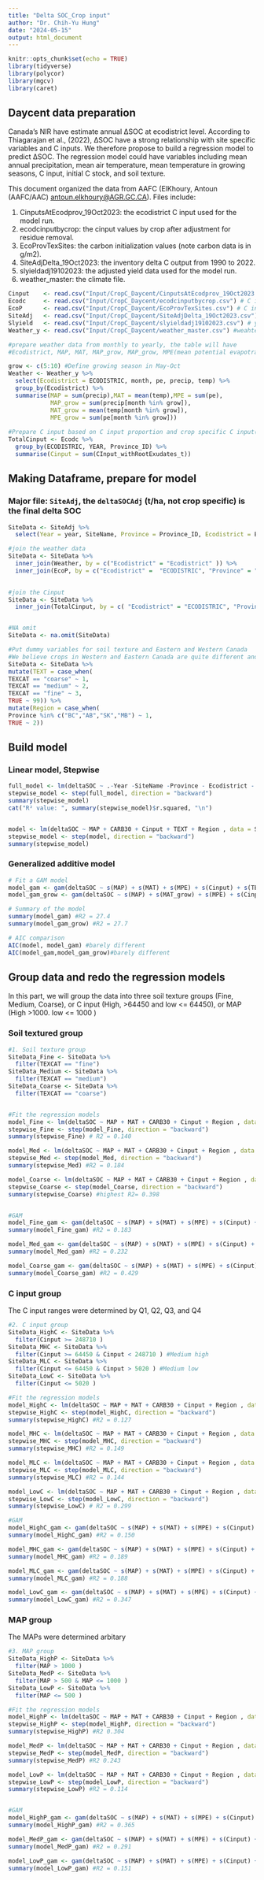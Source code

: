 ```yaml
---
title: "Delta SOC_Crop input"
author: "Dr. Chih-Yu Hung"
date: "2024-05-15"
output: html_document
---
```


```r
knitr::opts_chunk$set(echo = TRUE)
library(tidyverse)
library(polycor)
library(mgcv)
library(caret)

```

## Daycent data preparation

Canada’s NIR have estimate annual ΔSOC at ecodistrict level. According to Thiagarajan et al., (2022), ΔSOC have a strong relationship with site specific variables and C inputs. We therefore propose to build a regression model to predict ΔSOC. The regression model could have variables including mean annual precipitation, mean air temperature, mean temperature in growing seasons, C input, initial C stock, and soil texture. 

This document organized the data from AAFC (ElKhoury, Antoun (AAFC/AAC) <antoun.elkhoury@AGR.GC.CA>).
Files include:

1) CinputsAtEcodprov_19Oct2023: the ecodistrict C input used for the model run.
2) ecodcinputbycrop:            the cinput values by crop after adjustment for residue removal.
3) EcoProvTexSites:             the carbon initialization values (note carbon data is in g/m2).
4) SiteAdjDelta_19Oct2023:      the inventory delta C output from 1990 to 2022.
5) slyieldadj19102023:          the adjusted yield data used for the model run.
6) weather_master:              the climate file.

```r
Cinput    <- read.csv("Input/CropC_Daycent/CinputsAtEcodprov_19Oct2023.csv") #C input proportion not crop specific
Ecodc     <- read.csv("Input/CropC_Daycent/ecodcinputbycrop.csv") # C input crop specific 
EcoP      <- read.csv("Input/CropC_Daycent/EcoProvTexSites.csv") # C ini values
SiteAdj   <- read.csv("Input/CropC_Daycent/SiteAdjDelta_19Oct2023.csv") # Delta C not crop specific
Slyield   <- read.csv("Input/CropC_Daycent/slyieldadj19102023.csv") # yield data, no need
Weather_y <- read.csv("Input/CropC_Daycent/weather_master.csv") #weahter

#prepare weather data from monthly to yearly, the table will have
#Ecodistrict, MAP, MAT, MAP_grow, MAP_grow, MPE(mean potential evapotranspiration) and MPE_grow. The _grow means average values in May-Oct. 

grow <- c(5:10) #Define growing season in May-Oct
Weather <- Weather_y %>%
  select(Ecodistrict = ECODISTRIC, month, pe, precip, temp) %>%
  group_by(Ecodistrict) %>%
  summarise(MAP = sum(precip),MAT = mean(temp),MPE = sum(pe),
            MAP_grow = sum(precip[month %in% grow]),
            MAT_grow = mean(temp[month %in% grow]),
            MPE_grow = sum(pe[month %in% grow]))
                           
#Prepare C input based on C input proportion and crop specific C input(t)
TotalCinput <- Ecodc %>%
  group_by(ECODISTRIC, YEAR, Province_ID) %>%
  summarise(Cinput = sum(CInput_withRootExudates_t))
```


## Making Dataframe, prepare for model

### Major file: `SiteAdj`, the `deltaSOCAdj` (t/ha, not crop specific) is the final delta SOC

```r

SiteData <- SiteAdj %>%
  select(Year = year, SiteName, Province = Province_ID, Ecodistrict = ECODISTRIC, Area = Area_per_site_Ha, deltaSOC = deltaSOCAdj )

#join the weather data
SiteData <- SiteData %>%
  inner_join(Weather, by = c("Ecodistrict" = "Ecodistrict" )) %>%
  inner_join(EcoP, by = c("Ecodistrict" =  "ECODISTRIC", "Province" = "PROVINCE","SiteName" = "sitename"))
  

#join the Cinput
SiteData <- SiteData %>%
  inner_join(TotalCinput, by = c( "Ecodistrict" = "ECODISTRIC", "Province" = "Province_ID", "Year" = "YEAR"))


#NA omit
SiteData <- na.omit(SiteData)

#Put dummy variables for soil texture and Eastern and Western Canada
#We believe crops in Western and Eastern Canada are quite different and have different C/N that could influence delta SOC
SiteData <- SiteData %>%
mutate(TEXT = case_when(
TEXCAT == "coarse" ~ 1,
TEXCAT == "medium" ~ 2,
TEXCAT == "fine" ~ 3,
TRUE ~ 99)) %>%
mutate(Region = case_when(
Province %in% c("BC","AB","SK","MB") ~ 1,
TRUE ~ 2))
```

## Build model 

### Linear model, Stepwise

```r
full_model <- lm(deltaSOC ~ .-Year -SiteName -Province - Ecodistrict - Area, data = SiteData)
stepwise_model <- step(full_model, direction = "backward")
summary(stepwise_model)
cat("R² value: ", summary(stepwise_model)$r.squared, "\n")


model <- lm(deltaSOC ~ MAP + CARB30 + Cinput + TEXT + Region , data = SiteData)
stepwise_model <- step(model, direction = "backward")
summary(stepwise_model)

```


### Generalized additive model

```r
# Fit a GAM model
model_gam <- gam(deltaSOC ~ s(MAP) + s(MAT) + s(MPE) + s(Cinput) + s(TEXT, k=5) + s(CARB30) + s(Region, k = 5), data = SiteData)
model_gam_grow <- gam(deltaSOC ~ s(MAP) + s(MAT_grow) + s(MPE) + s(Cinput) + s(TCLAY) + s(TSAND) + s(CARB30), data = SiteData)

# Summary of the model
summary(model_gam) #R2 = 27.4
summary(model_gam_grow) #R2 = 27.7

```


```r
# AIC comparison
AIC(model, model_gam) #barely different
AIC(model_gam,model_gam_grow)#barely different
```


## Group data and redo the regression models

In this part, we will group the data into three soil texture groups (Fine, Medium, Coarse),
or C input (High, >64450 and low <= 64450), 
or MAP (High >1000. low <= 1000 )


### Soil textured group

```r
#1. Soil texture group
SiteData_Fine <- SiteData %>%
  filter(TEXCAT == "fine")
SiteData_Medium <- SiteData %>%
  filter(TEXCAT == "medium")
SiteData_Coarse <- SiteData %>%
  filter(TEXCAT == "coarse")


#Fit the regression models
model_Fine <- lm(deltaSOC ~ MAP + MAT + CARB30 + Cinput + Region , data = SiteData_Fine)
stepwise_Fine <- step(model_Fine, direction = "backward")
summary(stepwise_Fine) # R2 = 0.140

model_Med <- lm(deltaSOC ~ MAP + MAT + CARB30 + Cinput + Region , data = SiteData_Medium)
stepwise_Med <- step(model_Med, direction = "backward")
summary(stepwise_Med) #R2 = 0.184

model_Coarse <- lm(deltaSOC ~ MAP + MAT + CARB30 + Cinput + Region , data = SiteData_Coarse)
stepwise_Coarse <- step(model_Coarse, direction = "backward")
summary(stepwise_Coarse) #highest R2= 0.398


#GAM 
model_Fine_gam <- gam(deltaSOC ~ s(MAP) + s(MAT) + s(MPE) + s(Cinput) + s(CARB30), data = SiteData_Fine)
summary(model_Fine_gam) #R2 = 0.183

model_Med_gam <- gam(deltaSOC ~ s(MAP) + s(MAT) + s(MPE) + s(Cinput) + s(CARB30), data = SiteData_Medium)
summary(model_Med_gam) #R2 = 0.232

model_Coarse_gam <- gam(deltaSOC ~ s(MAP) + s(MAT) + s(MPE) + s(Cinput) + s(CARB30), data = SiteData_Coarse)
summary(model_Coarse_gam) #R2 = 0.429

```


### C input group

The C input ranges were determined by Q1, Q2, Q3, and Q4


``` r
#2. C input group
SiteData_HighC <- SiteData %>%
  filter(Cinput >= 248710 )
SiteData_MHC <- SiteData %>% 
  filter(Cinput >= 64450 & Cinput < 248710 ) #Medium high
SiteData_MLC <- SiteData %>%
  filter(Cinput <= 64450 & Cinput > 5020 ) #Medium low
SiteData_LowC <- SiteData %>%
  filter(Cinput <= 5020 )

#Fit the regression models
model_HighC <- lm(deltaSOC ~ MAP + MAT + CARB30 + Cinput + Region , data = SiteData_HighC)
stepwise_HighC <- step(model_HighC, direction = "backward")
summary(stepwise_HighC) #R2 = 0.127

model_MHC <- lm(deltaSOC ~ MAP + MAT + CARB30 + Cinput + Region , data = SiteData_MHC)
stepwise_MHC <- step(model_MHC, direction = "backward")
summary(stepwise_MHC) #R2 = 0.149

model_MLC <- lm(deltaSOC ~ MAP + MAT + CARB30 + Cinput + Region , data = SiteData_MLC)
stepwise_MLC <- step(model_MLC, direction = "backward")
summary(stepwise_MLC) #R2 = 0.144

model_LowC <- lm(deltaSOC ~ MAP + MAT + CARB30 + Cinput + Region , data = SiteData_LowC)
stepwise_LowC <- step(model_LowC, direction = "backward")
summary(stepwise_LowC) # R2 = 0.299

#GAM 
model_HighC_gam <- gam(deltaSOC ~ s(MAP) + s(MAT) + s(MPE) + s(Cinput) + s(CARB30), data = SiteData_HighC)
summary(model_HighC_gam) #R2 = 0.150

model_MHC_gam <- gam(deltaSOC ~ s(MAP) + s(MAT) + s(MPE) + s(Cinput) + s(CARB30), data = SiteData_MHC)
summary(model_MHC_gam) #R2 = 0.189

model_MLC_gam <- gam(deltaSOC ~ s(MAP) + s(MAT) + s(MPE) + s(Cinput) + s(CARB30), data = SiteData_MLC)
summary(model_MLC_gam) #R2 = 0.188

model_LowC_gam <- gam(deltaSOC ~ s(MAP) + s(MAT) + s(MPE) + s(Cinput) + s(CARB30), data = SiteData_LowC)
summary(model_LowC_gam) #R2 = 0.347

```

### MAP group

The MAPs were determined arbitary


```r
#3. MAP group
SiteData_HighP <- SiteData %>%
  filter(MAP > 1000 )
SiteData_MedP <- SiteData %>%
  filter(MAP > 500 & MAP <= 1000 )
SiteData_LowP <- SiteData %>%
  filter(MAP <= 500 )

#Fit the regression models
model_HighP <- lm(deltaSOC ~ MAP + MAT + CARB30 + Cinput + Region , data = SiteData_HighP)
stepwise_HighP <- step(model_HighP, direction = "backward")
summary(stepwise_HighP) #R2 0.304

model_MedP <- lm(deltaSOC ~ MAP + MAT + CARB30 + Cinput + Region , data = SiteData_MedP)
stepwise_MedP <- step(model_MedP, direction = "backward")
summary(stepwise_MedP) #R2 0.243

model_LowP <- lm(deltaSOC ~ MAP + MAT + CARB30 + Cinput + Region , data = SiteData_LowP)
stepwise_LowP <- step(model_LowP, direction = "backward")
summary(stepwise_LowP) #R2 = 0.114


#GAM 
model_HighP_gam <- gam(deltaSOC ~ s(MAP) + s(MAT) + s(MPE) + s(Cinput) + s(CARB30), data = SiteData_HighP)
summary(model_HighP_gam) #R2 = 0.365

model_MedP_gam <- gam(deltaSOC ~ s(MAP) + s(MAT) + s(MPE) + s(Cinput) + s(CARB30), data = SiteData_MedP)
summary(model_MedP_gam) #R2 = 0.291

model_LowP_gam <- gam(deltaSOC ~ s(MAP) + s(MAT) + s(MPE) + s(Cinput) + s(CARB30), data = SiteData_LowP)
summary(model_LowP_gam) #R2 = 0.151

```
